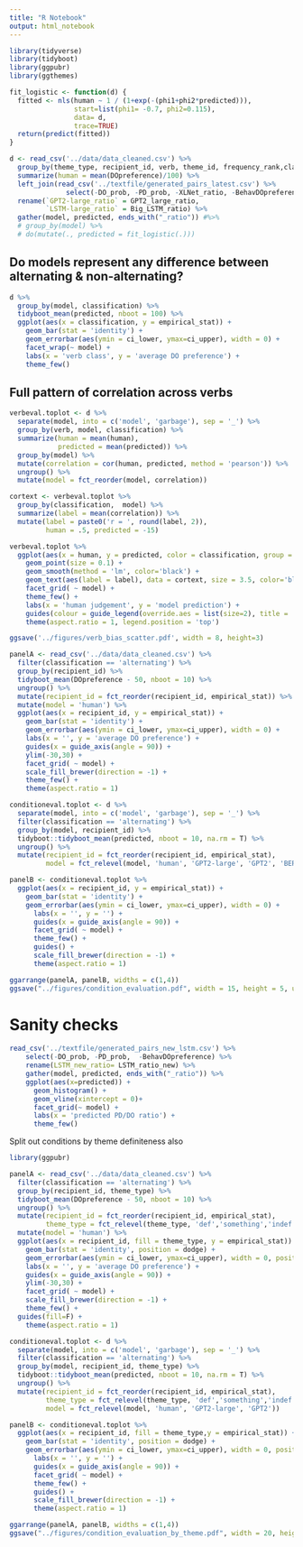 ```yaml
---
title: "R Notebook"
output: html_notebook
---
```



```r
library(tidyverse)
library(tidyboot)
library(ggpubr)
library(ggthemes)

fit_logistic <- function(d) {
  fitted <- nls(human ~ 1 / (1+exp(-(phi1+phi2*predicted))),
                start=list(phi1= -0.7, phi2=0.115),
                data= d,
                trace=TRUE)
  return(predict(fitted))
}

d <- read_csv('../data/data_cleaned.csv') %>%
  group_by(theme_type, recipient_id, verb, theme_id, frequency_rank,classification) %>%
  summarize(human = mean(DOpreference)/100) %>%
  left_join(read_csv('../textfile/generated_pairs_latest.csv') %>% 
              select(-DO_prob, -PD_prob, -XLNet_ratio, -BehavDOpreference)) %>%
  rename(`GPT2-large_ratio` = GPT2_large_ratio,
         `LSTM-large_ratio` = Big_LSTM_ratio) %>%
  gather(model, predicted, ends_with("_ratio")) #%>%
  # group_by(model) %>%
  # do(mutate(., predicted = fit_logistic(.)))
```

## Do models represent any difference between alternating & non-alternating?

```r
d %>%
  group_by(model, classification) %>%
  tidyboot_mean(predicted, nboot = 100) %>%
  ggplot(aes(x = classification, y = empirical_stat)) +
    geom_bar(stat = 'identity') +
    geom_errorbar(aes(ymin = ci_lower, ymax=ci_upper), width = 0) +
    facet_wrap(~ model) +
    labs(x = 'verb class', y = 'average DO preference') +
    theme_few() 
```

## Full pattern of correlation across verbs

```r
verbeval.toplot <- d %>% 
  separate(model, into = c('model', 'garbage'), sep = '_') %>%
  group_by(verb, model, classification) %>%
  summarize(human = mean(human),
            predicted = mean(predicted)) %>%
  group_by(model) %>%
  mutate(correlation = cor(human, predicted, method = 'pearson')) %>%
  ungroup() %>%
  mutate(model = fct_reorder(model, correlation)) 

cortext <- verbeval.toplot %>%
  group_by(classification,  model) %>%
  summarize(label = mean(correlation)) %>%
  mutate(label = paste0('r = ', round(label, 2)),
         human = .5, predicted = -15)

verbeval.toplot %>%
  ggplot(aes(x = human, y = predicted, color = classification, group = 1)) +
    geom_point(size = 0.1) +
    geom_smooth(method = 'lm', color='black') +
    geom_text(aes(label = label), data = cortext, size = 3.5, color='black') +
    facet_grid( ~ model) +
    theme_few() +
    labs(x = 'human judgement', y = 'model prediction') +
    guides(colour = guide_legend(override.aes = list(size=2), title = 'verb class')) +
    theme(aspect.ratio = 1, legend.position = 'top')

ggsave('../figures/verb_bias_scatter.pdf', width = 8, height=3)
```

```r
panelA <- read_csv('../data/data_cleaned.csv') %>%
  filter(classification == 'alternating') %>%
  group_by(recipient_id) %>%
  tidyboot_mean(DOpreference - 50, nboot = 10) %>%
  ungroup() %>%
  mutate(recipient_id = fct_reorder(recipient_id, empirical_stat)) %>%
  mutate(model = 'human') %>%
  ggplot(aes(x = recipient_id, y = empirical_stat)) +
    geom_bar(stat = 'identity') +
    geom_errorbar(aes(ymin = ci_lower, ymax=ci_upper), width = 0) +
    labs(x = '', y = 'average DO preference') +
    guides(x = guide_axis(angle = 90)) +
    ylim(-30,30) +
    facet_grid( ~ model) +
    scale_fill_brewer(direction = -1) +
    theme_few() +
    theme(aspect.ratio = 1)

conditioneval.toplot <- d %>% 
  separate(model, into = c('model', 'garbage'), sep = '_') %>%
  filter(classification == 'alternating') %>%
  group_by(model, recipient_id) %>%
  tidyboot::tidyboot_mean(predicted, nboot = 10, na.rm = T) %>%
  ungroup() %>%
  mutate(recipient_id = fct_reorder(recipient_id, empirical_stat),
         model = fct_relevel(model, 'human', 'GPT2-large', 'GPT2', 'BERT', 'LSTM-large'))

panelB <- conditioneval.toplot %>%
  ggplot(aes(x = recipient_id, y = empirical_stat)) +
    geom_bar(stat = 'identity') +
    geom_errorbar(aes(ymin = ci_lower, ymax=ci_upper), width = 0) +
      labs(x = '', y = '') +
      guides(x = guide_axis(angle = 90)) +
      facet_grid( ~ model) +
      theme_few() +
      guides() +
      scale_fill_brewer(direction = -1) +
      theme(aspect.ratio = 1) 

ggarrange(panelA, panelB, widths = c(1,4))
ggsave("../figures/condition_evaluation.pdf", width = 15, height = 5, unit = 'in')
```

# Sanity checks

```r
read_csv('../textfile/generated_pairs_new_lstm.csv') %>% 
    select(-DO_prob, -PD_prob,  -BehavDOpreference) %>% 
    rename(LSTM_new_ratio= LSTM_ratio_new) %>%
    gather(model, predicted, ends_with("_ratio")) %>%
    ggplot(aes(x=predicted)) +
      geom_histogram() +
      geom_vline(xintercept = 0)+
      facet_grid(~ model) +
      labs(x = 'predicted PD/DO ratio') +
      theme_few()
```

Split out conditions by theme definiteness also

```r
library(ggpubr)

panelA <- read_csv('../data/data_cleaned.csv') %>%
  filter(classification == 'alternating') %>%
  group_by(recipient_id, theme_type) %>%
  tidyboot_mean(DOpreference - 50, nboot = 10) %>%
  ungroup() %>%
  mutate(recipient_id = fct_reorder(recipient_id, empirical_stat),
         theme_type = fct_relevel(theme_type, 'def','something','indef')) %>%
  mutate(model = 'human') %>%
  ggplot(aes(x = recipient_id, fill = theme_type, y = empirical_stat)) +
    geom_bar(stat = 'identity', position = dodge) +
    geom_errorbar(aes(ymin = ci_lower, ymax=ci_upper), width = 0, position = dodge) +
    labs(x = '', y = 'average DO preference') +
    guides(x = guide_axis(angle = 90)) +
    ylim(-30,30) +
    facet_grid( ~ model) +
    scale_fill_brewer(direction = -1) +
    theme_few() +
  guides(fill=F) +
    theme(aspect.ratio = 1)

conditioneval.toplot <- d %>% 
  separate(model, into = c('model', 'garbage'), sep = '_') %>%
  filter(classification == 'alternating') %>%
  group_by(model, recipient_id, theme_type) %>%
  tidyboot::tidyboot_mean(predicted, nboot = 10, na.rm = T) %>%
  ungroup() %>%
  mutate(recipient_id = fct_reorder(recipient_id, empirical_stat),
         theme_type = fct_relevel(theme_type, 'def','something','indef'),
         model = fct_relevel(model, 'human', 'GPT2-large', 'GPT2'))

panelB <- conditioneval.toplot %>%
  ggplot(aes(x = recipient_id, fill = theme_type,y = empirical_stat)) +
    geom_bar(stat = 'identity', position = dodge) +
    geom_errorbar(aes(ymin = ci_lower, ymax=ci_upper), width = 0, position = dodge) +
      labs(x = '', y = '') +
      guides(x = guide_axis(angle = 90)) +
      facet_grid( ~ model) +
      theme_few() +
      guides() +
      scale_fill_brewer(direction = -1) +
      theme(aspect.ratio = 1) 

ggarrange(panelA, panelB, widths = c(1,4))
ggsave("../figures/condition_evaluation_by_theme.pdf", width = 20, height = 8, unit = 'in')
```

